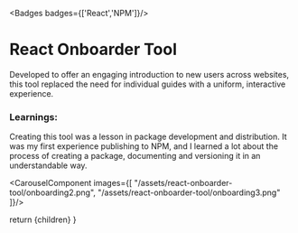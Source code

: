 
<Badges badges={['React','NPM']}/>
# React Onboarder Tool

Developed to offer an engaging introduction to new users across websites, this tool replaced the need for individual guides with a uniform, interactive experience.


### Learnings:

Creating this tool was a lesson in package development and distribution. It was my first experience publishing to NPM, and I learned a lot about the process of creating a package, documenting and versioning it in an understandable way.
<MarkdownButtons github="https://github.com/AdamShelley/react-onboarder-tool" demo="https://onboarder-demonstration.web.app/" npm="https://www.npmjs.com/package/react-onboarder-tool"/>

<CarouselComponent images={[
  "/assets/react-onboarder-tool/onboarding2.png",
  "/assets/react-onboarder-tool/onboarding3.png"
]}/>




  return <MdxLayout>
    {children}</MdxLayout>
}

